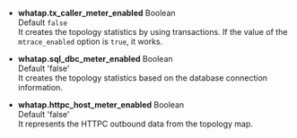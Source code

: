 -   **whatap.tx_caller_meter_enabled** <span class='type'>Boolean</span><br/>
    Default `false`<br/>
    It creates the topology statistics by using transactions. If the value of the `mtrace_enabled` option is `true`, it works.

-   **whatap.sql_dbc_meter_enabled** <span class='type'>Boolean</span><br/>
    Default 'false'<br/>It creates the topology statistics based on the database connection information.

-   **whatap.httpc_host_meter_enabled** <span class='type'>Boolean</span><br/>
    Default 'false'<br/>It represents the HTTPC outbound data from the topology map.
